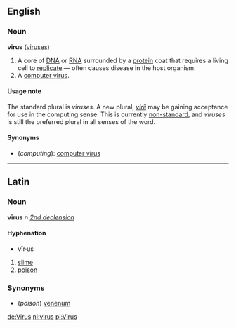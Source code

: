 ==English==
===Noun===
'''virus''' ([[viruses]])

#A core of [[DNA]] or [[RNA]] surrounded by a [[protein]] coat that requires a living cell to [[replicate]] &mdash; often causes disease in the host organism.
#A [[computer virus]].

====Usage note====
The standard plural is ''viruses''.  A new plural, ''[[virii]]'' may be gaining acceptance for use in the computing sense.  This is currently [[non-standard]], and ''viruses'' is still the preferred plural in all senses of the word. 

====Synonyms====
*(''computing''): [[computer virus]]

----

==Latin==
===Noun===
'''vīrus''' ''n'' ''[[Wiktionary Appendix:Latin second declension|2nd declension]]''

====Hyphenation====
*vīr·us

#[[slime]]
#[[poison]]

===Synonyms===
*(''poison'') [[venenum]]

[[de:Virus]]
[[nl:virus]]
[[pl:Virus]]